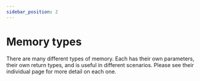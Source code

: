 ```yaml
---
sidebar_position: 2
---
```


# Memory types

There are many different types of memory.
Each has their own parameters, their own return types, and is useful in different scenarios.
Please see their individual page for more detail on each one.
